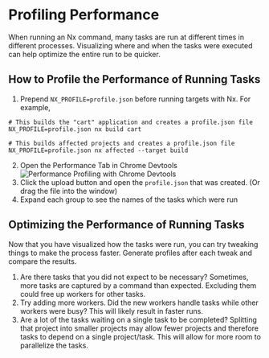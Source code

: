 # Profiling Performance

When running an Nx command, many tasks are run at different times in different processes.
Visualizing where and when the tasks were executed can help optimize the entire run to be quicker.

## How to Profile the Performance of Running Tasks

1. Prepend `NX_PROFILE=profile.json` before running targets with Nx. For example,

```shell
# This builds the "cart" application and creates a profile.json file
NX_PROFILE=profile.json nx build cart

# This builds affected projects and creates a profile.json file
NX_PROFILE=profile.json nx affected --target build
```

2. Open the Performance Tab in Chrome Devtools
   ![Performance Profiling with Chrome Devtools](./performance-profiling-devtools.png)
3. Click the upload button and open the `profile.json` that was created. (Or drag the file into the window)
4. Expand each group to see the names of the tasks which were run

## Optimizing the Performance of Running Tasks

Now that you have visualized how the tasks were run, you can try tweaking things to make the process faster. Generate profiles after each tweak and compare the results.

1. Are there tasks that you did not expect to be necessary? Sometimes, more tasks are captured by a command than expected. Excluding them could free up workers for other tasks.
2. Try adding more workers. Did the new workers handle tasks while other workers were busy? This will likely result in faster runs.
3. Are a lot of the tasks waiting on a single task to be completed? Splitting that project into smaller projects may allow fewer projects and therefore tasks to depend on a single project/task. This will allow for more room to parallelize the tasks.
